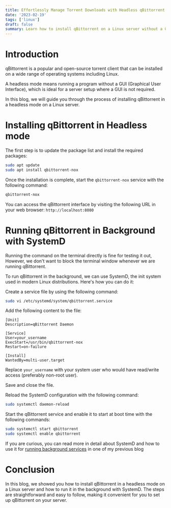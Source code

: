 ```yaml
---
title: Effortlessly Manage Torrent Downloads with Headless qBittorrent on Linux
date: '2023-02-19'
tags: ['linux']
draft: false
summary: Learn how to install qBittorrent on a Linux server without a GUI and run it in the background with SystemD for a seamless torrenting experience.
---
```


# Introduction

qBittorrent is a popular and open-source torrent client that can be installed on a wide range of operating systems including Linux.

A headless mode means running a program without a GUI (Graphical User Interface), which is ideal for a server setup where a GUI is not required.

In this blog, we will guide you through the process of installing qBittorrent in a headless mode on a Linux server.

# Installing qBittorrent in Headless mode

The first step is to update the package list and install the required packages:

```bash
sudo apt update
sudo apt install qbittorrent-nox
```

Once the installation is complete, start the `qbittorrent-nox` service with the following command:

```bash
qbittorrent-nox
```

You can access the qBittorrent interface by visiting the following URL in your web browser: `http://localhost:8080`

# Running qBittorrent in Background with SystemD

Running the command on the terminal directly is fine for testing it out, However, we don't want to block the terminal window whenever we are running qBittorrent.

To run qBittorrent in the background, we can use SystemD, the init system used in modern Linux distributions. Here's how you can do it:

Create a service file by using the following command:

```bash
sudo vi /etc/systemd/system/qbittorrent.service
```

Add the following content to the file:

```bash:/etc/systemd/system/qbittorrent.service
[Unit]
Description=qBittorrent Daemon

[Service]
User=your_username
ExecStart=/usr/bin/qbittorrent-nox
Restart=on-failure

[Install]
WantedBy=multi-user.target
```

Replace `your_username` with your system user who would have read/write access (preferably non-root user).

Save and close the file.

Reload the SystemD configuration with the following command:

```bash
sudo systemctl daemon-reload
```

Start the qBittorrent service and enable it to start at boot time with the following commands:

```bash
sudo systemctl start qbittorrent
sudo systemctl enable qbittorrent
```

If you are curious, you can read more in detail about SystemD and how to use it for [running background services](/blog/keep-your-services-running-in-the-background-with-systemd/) in one of my previous blog

# Conclusion

In this blog, we showed you how to install qBittorrent in a headless mode on a Linux server and how to run it in the background with SystemD. The steps are straightforward and easy to follow, making it convenient for you to set up qBittorrent on your server.
